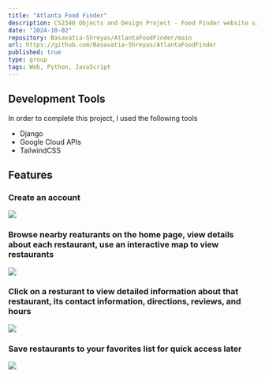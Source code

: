 ```yaml
---
title: "Atlanta Food Finder"
description: CS2340 Objects and Design Project - Food Finder website similar to Yelp to help people find and save their favorite restaurants in Atlanta
date: "2024-10-02"
repository: Basavatia-Shreyas/AtlantaFoodFinder/main
url: https://github.com/Basavatia-Shreyas/AtlantaFoodFinder
published: true
type: group
tags: Web, Python, JavaScript
---
```

## Development Tools
In order to complete this project, I used the following tools
- Django
- Google Cloud APIs
- TailwindCSS


## Features
### Create an account

![](https://res.cloudinary.com/dmpauhme6/image/upload/v1728331439/j0d38xraf1yooylw4lsq.png)

### Browse nearby reaturants on the home page, view details about each restaurant, use an interactive map to view restaurants

![](https://res.cloudinary.com/dmpauhme6/image/upload/v1728331439/kxmityc3ubqsoowwzzzv.png)

### Click on a resturant to view detailed information about that restaurant, its contact information, directions, reviews, and hours

![](https://res.cloudinary.com/dmpauhme6/image/upload/v1728331439/yzxqpg5qmgttxdi5pzxq.png)

### Save restaurants to your favorites list for quick access later

![](https://res.cloudinary.com/dmpauhme6/image/upload/v1728331440/bslcikfwjhsu62rccxmp.png)
